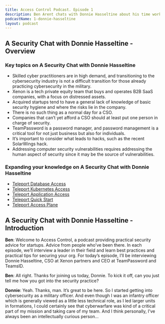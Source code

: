 ```yaml
---
title: Access Control Podcast. Episode 1
description: Ben Arent chats with Donnie Hasseltine about his time working as a CSO at a boutique private equity firm.
podcastName: 1-donnie-hasseltine
layout: podcast
---
```


## A Security Chat with Donnie Hasseltine - Overview
### Key topics on A Security Chat with Donnie Hasseltine
- Skilled cyber practitioners are in high demand, and transitioning to the cybersecurity industry is not a difficult transition for those already practicing cybersecurity in the military.
- Xenon is a tech private equity team that buys and operates B2B SaaS companies, with a focus on distressed assets.
- Acquired startups tend to have a general lack of knowledge of basic security hygiene and where the risks lie in the company.
- There is no such thing as a normal day for a CSO.
- Companies that can’t yet afford a CSO should at least put one person in charge of security.
- TeamPassword is a password manager, and password management is a critical tool for not just business but also for individuals.
- It’s important to consider what leads to hacks, such as the recent SolarWings hack.
- Addressing computer security vulnerabilities requires addressing the human aspect of security since it may be the source of vulnerabilities.

### Expanding your knowledge on A Security Chat with Donnie Hasseltine
- [Teleport Database Access](/docs/database-access/introduction/)
- [Teleport Kubernetes Access](/docs/kubernetes-access/introduction/)
- [Teleport Application Access](/application-access/)
- [Teleport Quick Start](/docs/quickstart/)
- [Teleport Access Plane](/)

## A Security Chat with Donnie Hasseltine - Introduction
**Ben**: Welcome to Access Control, a podcast providing practical security advice for startups. Advice from people who’ve been there. In each episode, we’ll interview a leader in their field and learn best practices and practical tips for securing your org. For today’s episode, I’ll be interviewing Donnie Hasseltine, CSO at Xenon partners and CEO at TeamPassword and TeamsID.

**Ben**: All right. Thanks for joining us today, Donnie. To kick it off, can you just tell me how you got into the security practice?

**Donnie**: Yeah. Thanks, man. It’s great to be here. So I started getting into cybersecurity as a military officer. And even though I was an infantry officer which is generally viewed as a little less technical role, as I led larger units in formations, I could certainly see that cyberwarfare was kind of a critical part of my mission and taking care of my team. And I think personally, I’ve always been an intellectually curious person...
